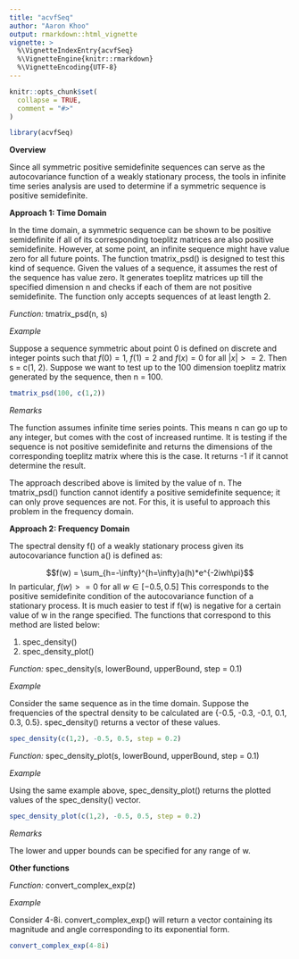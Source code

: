 ```yaml
---
title: "acvfSeq"
author: "Aaron Khoo"
output: rmarkdown::html_vignette
vignette: >
  %\VignetteIndexEntry{acvfSeq}
  %\VignetteEngine{knitr::rmarkdown}
  %\VignetteEncoding{UTF-8}
---
```


```r
knitr::opts_chunk$set(
  collapse = TRUE,
  comment = "#>"
)
```

```r
library(acvfSeq)
```


**Overview**

Since all symmetric positive semidefinite sequences can serve as the autocovariance function of a weakly stationary process, the tools in infinite time series analysis are used to determine if a symmetric sequence is positive semidefinite. 


**Approach 1: Time Domain**

In the time domain, a symmetric sequence can be shown to be positive semidefinite if all of its corresponding toeplitz matrices are also positive semidefinite. However, at some point, an infinite sequence might have value zero for all future points. The function tmatrix_psd() is designed to test this kind of sequence. Given the values of a sequence, it assumes the rest of the sequence has value zero. It generates toeplitz matrices up till the specified dimension n and checks if each of them are not positive semidefinite. The function only accepts sequences of at least length 2.

*Function:* tmatrix_psd(n, s)

*Example* 

Suppose a sequence symmetric about point 0 is defined on discrete and integer points such that $f(0) = 1$, $f(1) = 2$ and $f(x) = 0$ for all $|x| >= 2$. Then s = c(1, 2). Suppose we want to test up to the 100 dimension toeplitz matrix generated by the sequence, then n = 100. 

```r
tmatrix_psd(100, c(1,2))
```

*Remarks*

The function assumes infinite time series points. This means n can go up to any integer, but comes with the cost of increased runtime. It is testing if the sequence is not positive semidefinite and returns the dimensions of the corresponding toeplitz matrix where this is the case. It returns -1 if it cannot determine the result.

The approach described above is limited by the value of n. The tmatrix_psd() function cannot identify a positive semidefinite sequence; it can only prove sequences are not. For this, it is useful to approach this problem in the frequency domain. 


**Approach 2: Frequency Domain**

The spectral density f() of a weakly stationary process given its autocovariance function a() is defined as: 

$$f(w) = \sum_{h=-\infty}^{h=\infty}a(h)*e^{-2iwh\pi}$$
In particular, $f(w) >= 0$ for all $w \in [-0.5, 0.5]$ This corresponds to the positive semidefinite condition of the autocovariance function of a stationary process. It is much easier to test if f(w) is negative for a certain value of w in the range specified. The functions that correspond to this method are listed below:

1. spec_density()
2. spec_density_plot()

*Function:* spec_density(s, lowerBound, upperBound, step = 0.1)

*Example*

Consider the same sequence as in the time domain. Suppose the frequencies of the spectral density to be calculated are {-0.5, -0.3, -0.1, 0.1, 0.3, 0.5}. spec_density() returns a vector of these values.

```r
spec_density(c(1,2), -0.5, 0.5, step = 0.2)
```

*Function:* spec_density_plot(s, lowerBound, upperBound, step = 0.1)

*Example*

Using the same example above, spec_density_plot() returns the plotted values of the spec_density() vector.

```r
spec_density_plot(c(1,2), -0.5, 0.5, step = 0.2)
```

*Remarks*

The lower and upper bounds can be specified for any range of w.

**Other functions**

*Function:* convert_complex_exp(z)

*Example*

Consider 4-8i. convert_complex_exp() will return a vector containing its magnitude and angle corresponding to its exponential form.

```r
convert_complex_exp(4-8i)
```




